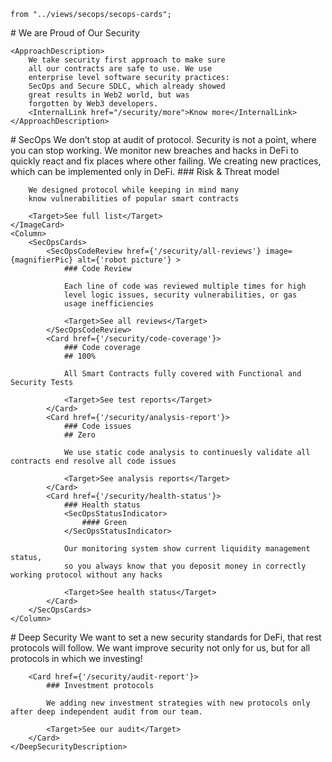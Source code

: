     from "../views/secops/secops-cards";

<Approach>
    <Column>
        # We are Proud of Our Security
    </Column>

    <ApproachDescription>
        We take security first approach to make sure
        all our contracts are safe to use. We use
        enterprise level software security practices:
        SecOps and Secure SDLC, which already showed
        great results in Web2 world, but was
        forgotten by Web3 developers.
        <InternalLink href="/security/more">Know more</InternalLink>
    </ApproachDescription>
</Approach>

<SecOps>
    <Column>
        # SecOps
    </Column>
    <SecOpsDescription>
        We don’t stop at audit of protocol. Security is
        not a point, where you can stop working. We
        monitor new breaches and hacks in DeFi to quickly
        react and fix places where other failing. We
        creating new practices, which can be implemented
        only in DeFi.
    </SecOpsDescription>
    <ImageCard href={'/security/full-list'} image={umbrellaPic} alt={'robot picture'} isVertical={true}>
        ### Risk & Threat model

        We designed protocol while keeping in mind many
        know vulnerabilities of popular smart contracts

        <Target>See full list</Target>
    </ImageCard>
    <Column>
        <SecOpsCards>
            <SecOpsCodeReview href={'/security/all-reviews'} image={magnifierPic} alt={'robot picture'} >
                ### Code Review

                Each line of code was reviewed multiple times for high
                level logic issues, security vulnerabilities, or gas
                usage inefficiencies

                <Target>See all reviews</Target>
            </SecOpsCodeReview>
            <Card href={'/security/code-coverage'}>
                ### Code coverage
                ## 100%

                All Smart Contracts fully covered with Functional and Security Tests

                <Target>See test reports</Target>
            </Card>
            <Card href={'/security/analysis-report'}>
                ### Code issues
                ## Zero

                We use static code analysis to continuesly validate all contracts end resolve all code issues

                <Target>See analysis reports</Target>
            </Card>
            <Card href={'/security/health-status'}>
                ### Health status
                <SecOpsStatusIndicator>
                    #### Green
                </SecOpsStatusIndicator>

                Our monitoring system show current liquidity management status,
                so you always know that you deposit money in correctly working protocol without any hacks

                <Target>See health status</Target>
            </Card>
        </SecOpsCards>
    </Column>
</SecOps>
<DeepSecurity>
    <Column>
        # Deep Security
    </Column>
    <DeepSecurityDescription>
        We want to set a new security standards for DeFi, that rest protocols will follow. We want
        improve security not only for us, but for all protocols in which we investing!

        <Card href={'/security/audit-report'}>
            ### Investment protocols

            We adding new investment strategies with new protocols only after deep independent audit from our team.

            <Target>See our audit</Target>
        </Card>
    </DeepSecurityDescription>
</DeepSecurity>
